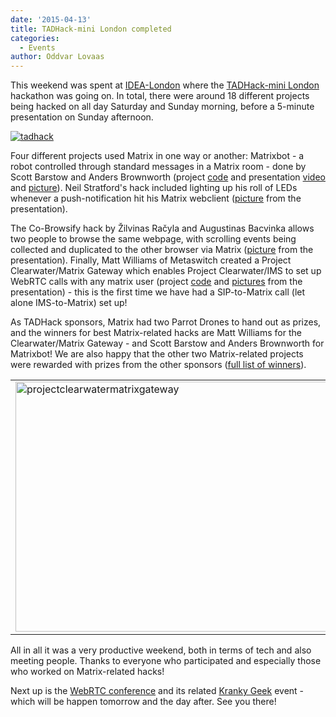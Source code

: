 ```yaml
---
date: '2015-04-13'
title: TADHack-mini London completed
categories:
  - Events
author: Oddvar Lovaas
---
```


This weekend was spent at <a href="http://www.idea-london.co.uk/" title="IDEA-London">IDEA-London</a> where the <a href="tadhack.com/2015/tadhack-mini-london" title="TADHack-mini London">TADHack-mini London</a> hackathon was going on. In total, there were around 18 different projects being hacked on all day Saturday and Sunday morning, before a 5-minute presentation on Sunday afternoon. 

<a href="https://twitter.com/telestax/status/586835787892842496" title="picture credit: twitter.com/telestax"><img src="http://matrix.org/blog/wp-content/uploads/2015/04/tadhack.jpg" alt="tadhack" class="aligncenter size-full wp-image-720" /></a>

Four different projects used Matrix in one way or another: Matrixbot - a robot controlled through standard messages in a Matrix room - done by Scott Barstow and Anders Brownworth (project <a href="https://github.com/scottbarstow/tadhackLondon2015" title="code">code</a> and presentation <a href="https://www.youtube.com/watch?v=gvDIkqyxnac" title="video">video</a> and <a href="https://twitter.com/matrixdotorg/status/587253016463564801" title="picture">picture</a>). Neil Stratford's hack included lighting up his roll of LEDs whenever a push-notification hit his Matrix webclient (<a href="https://twitter.com/matrixdotorg/status/587262829390123009" title="picture">picture</a> from the presentation). 

The Co-Browsify hack by Žilvinas Račyla and Augustinas Bacvinka allows two people to browse the same webpage, with scrolling events being collected and duplicated to the other browser via Matrix (<a href="https://twitter.com/matrixdotorg/status/587272083106848768" title="picture">picture</a> from the presentation). Finally, Matt Williams of Metaswitch created a Project Clearwater/Matrix Gateway which enables Project Clearwater/IMS to set up WebRTC calls with any matrix user (project <a href="https://github.com/matt-williams/sprout/tree/matrix" title="code">code</a> and <a href="https://twitter.com/matrixdotorg/status/587269326899654656" title="pictures">pictures</a> from the presentation) - this is the first time we have had a SIP-to-Matrix call (let alone IMS-to-Matrix) set up!

As TADHack sponsors, Matrix had two Parrot Drones to hand out as prizes, and the winners for best Matrix-related hacks are Matt Williams for the Clearwater/Matrix Gateway -  and Scott Barstow and Anders Brownworth for Matrixbot! We are also happy that the other two Matrix-related projects were rewarded with prizes from the other sponsors (<a href="http://blog.tadhack.com/2015/04/12/tadhack-mini-london-winners/" title="full list of winners">full list of winners</a>).

<table style="border:solid 0px #ffffff;" border="0" width="100%"><tr style="border:0"><td style="border:0"><a href="https://twitter.com/matrixdotorg/status/587269326899654656" title="picture credit: twitter.com/matrixdotorg"><img src="http://matrix.org/blog/wp-content/uploads/2015/04/projectclearwatermatrixgateway1.jpg" alt="projectclearwatermatrixgateway" width="533" height="400" class="aligncenter" /></a>
</td>
<td style="border:0"><a href="https://github.com/scottbarstow/tadhackLondon2015" title="picture credit: github.com/scottbarstow/tadhackLondon2015"><img src="http://matrix.org/blog/wp-content/uploads/2015/04/matrixbot2.jpg" alt="matrixbot" width="600" height="400" class="aligncenter" /></a>
</td></tr></table>


All in all it was a very productive weekend, both in terms of tech and also meeting people. Thanks to everyone who participated and especially those who worked on Matrix-related hacks!

Next up is the <a href="http://webrtc-conference.com/" title="WebRTC conference">WebRTC conference</a> and its related <a href="http://webrtc-conference.com/kranky-geek/" title="Kranky Geek">Kranky Geek</a> event - which will be happen tomorrow and the day after. See you there!